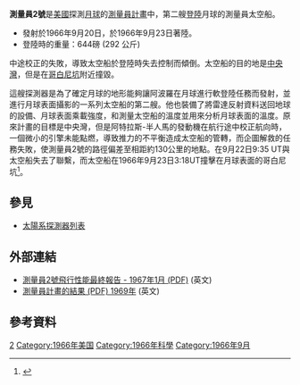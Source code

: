 {{NoteTA
|G1=Astronomy
|T=zh-hans:勘测者2号; zh-hant:測量員2號;
|1=zh-hans:勘测者; zh-hant:測量員;
}}
{{Infobox Spacecraft
|Name= 測量員2號
|Image=[[File:Surveyor_NASA_lunar_lander.jpg|275px]]
|Caption=地球上的測量員模型
|Organization=[[美國國家航空暨太空總署|美國國家航空暨太空總署]]
|Major_Contractors= [[休斯飛機公司|休斯飛機公司]]
|Mission_Type= 登陸
|Satellite_of= [[月球|月球]]
|Launch= 1966年9月20日12:32:00 [[協調世界時|UTC]]
|Launch_Vehicle= [[擎天神-半人馬|擎天神-半人馬]]
|Decay= 1966年9月23日03:18:00 UTC撞擊月球<br>at {{Lunar coords and quad cat|4.0|S|11.0|W}}
|Mission_Duration= 62小時46 分鐘
|Mass= 292公斤 (燃料用完後)
|NSSDC_ID= 1966-084A
}}
'''測量員2號'''是[[美國|美國]]探測[[月球|月球]]的[[測量員計畫|測量員計畫]]中，第二艘[[登陸者|登陸]]月球的測量員太空船。

*發射於1966年9月20日，於1966年9月23日著陸。
*登陸時的重量：644磅  (292 公斤)

中途校正的失敗，導致太空船於登陸時失去控制而傾倒。太空船的目的地是[[中央灣|中央灣]]，但是在[[哥白尼坑|哥白尼坑]]附近撞毀。

這艘探測器是為了確定月球的地形能夠讓阿波羅在月球進行軟登陸任務而發射，並進行月球表面攝影的一系列太空船的第二艘。他也裝備了將雷達反射資料送回地球的設備、月球表面乘載強度，和測量太空船的溫度並用來分析月球表面的溫度。原來計畫的目標是中央灣，但是阿特拉斯-半人馬的發動機在航行途中校正航向時，一個微小的引擎未能點燃，導致推力的不平衡造成太空船的管轉，而企圖解救的任務失敗，使測量員2號的路徑偏差至相距約130公里的地點。在9月22日9:35 UT與太空船失去了聯繫，而太空船在1966年9月23日3:18UT撞擊在月球表面的哥白尼坑<ref>{{Cite web |url=http://nssdc.gsfc.nasa.gov/nmc/spacecraftDisplay.do?id=1966-084A |title=存档副本 |access-date=2009-08-21 |archive-date=2012-05-09 |archive-url=https://web.archive.org/web/20120509142815/http://nssdc.gsfc.nasa.gov/nmc/spacecraftDisplay.do?id=1966-084A |dead-url=no }}</ref>。

==參見==
*[[太陽系探測器列表|太陽系探測器列表]]

== 外部連結 ==
*[http://ntrs.nasa.gov/archive/nasa/casi.ntrs.nasa.gov/19680009188_1968009188.pdf 測量員2號飛行性能最終報告 - 1967年1月 (PDF)] {{Wayback|url=http://ntrs.nasa.gov/archive/nasa/casi.ntrs.nasa.gov/19680009188_1968009188.pdf |date=20140207231319 }}(英文)
*[http://ntrs.nasa.gov/archive/nasa/casi.ntrs.nasa.gov/19690027073_1969027073.pdf 測量員計畫的結果 (PDF) 1969年] {{Wayback|url=http://ntrs.nasa.gov/archive/nasa/casi.ntrs.nasa.gov/19690027073_1969027073.pdf |date=20131224133303 }}(英文)

== 參考資料 ==
{{Reflist|2}}
 
{{測量員計畫|before=[[測量員1號|測量員1號]]|after=[[測量員3號|測量員3號]]}}

{{月球任務}}


[[Category:測量員計畫|2]]
[[Category:1966年美国|Category:1966年美国]]
[[Category:1966年科學|Category:1966年科學]]
[[Category:1966年9月|Category:1966年9月]]